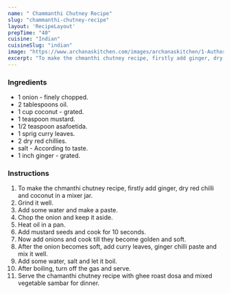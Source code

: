 ---
name: " Chammanthi Chutney Recipe"
slug: "chammanthi-chutney-recipe"
layout: 'RecipeLayout'
prepTime: "40"
cuisine: "Indian"
cuisineSlug: "indian"
image: "https://www.archanaskitchen.com/images/archanaskitchen/1-Author/Yeleena_Thomas/IDLI_CHAMANTHY.jpg"
excerpt: "To make the chmanthi chutney recipe, firstly add ginger, dry red chilli and coconut in a mixer jar"
---

### Ingredients

-  1 onion - finely chopped.
-  2 tablespoons oil.
- 1 cup coconut - grated.
-  1 teaspoon mustard.
-  1/2 teaspoon asafoetida.
-  1 sprig curry leaves.
-  2 dry red chillies.
-  salt - According to taste.
-  1 inch ginger - grated.

### Instructions

1. To make the chmanthi chutney recipe, firstly add ginger, dry red chilli and coconut in a mixer jar.
1. Grind it well.
1. Add some water and make a paste.
1. Chop the onion and keep it aside.
1. Heat oil in a pan.
1. Add mustard seeds and cook for 10 seconds.
1. Now add onions and cook till they become golden and soft.
1. After the onion becomes soft, add curry leaves, ginger chilli paste and mix it well.
1. Add some water, salt and let it boil.
1. After boiling, turn off the gas and serve.
1. Serve the chamanthi chutney recipe with ghee roast dosa and mixed vegetable sambar for dinner.
